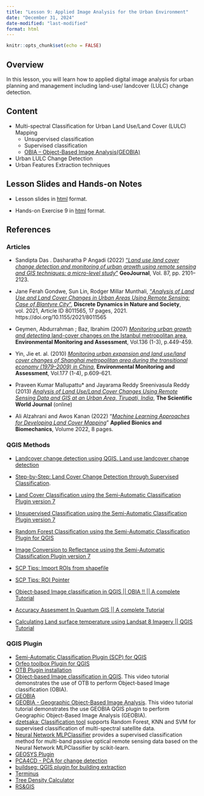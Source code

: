 ```yaml
---
title: "Lesson 9: Applied Image Analysis for the Urban Environment"
date: "December 31, 2024"
date-modified: "last-modified"
format: html
---
```


```r
knitr::opts_chunk$set(echo = FALSE)
```

## Overview

In this lesson, you will learn how to applied digital image analysis for urban planning and management including land-use/ landcover (LULC) change detection.

## Content

-   Multi-spectral Classification for Urban Land Use/Land Cover (LULC) Mapping
    -   Unsupervised classification
    -   Supervised classification
    -   [OBIA – Object-Based Image Analysis(GEOBIA)](https://gisgeography.com/obia-object-based-image-analysis-geobia/)
-   Urban LULC Change Detection
-   Urban Features Extraction techniques

## Lesson Slides and Hands-on Notes

-   Lesson slides in [html](../lesson/Lesson09/Lesson09.html) format.

-   Hands-on Exercise 9 in [html](https://qgis4rdpa.netlify.app/hands-on_04) format.

## References

### Articles

-   Sandipta Das . Dasharatha P Angadi (2022) ["*Land use land cover change detection and monitoring of urban growth using remote sensing and GIS techniques: a micro-level study*"](https://link-springer-com.libproxy.smu.edu.sg/content/pdf/10.1007/s10708-020-10359-1.pdf) **GeoJournal**, Vol. 87, pp. 2101--2123.

-   Jane Ferah Gondwe, Sun Lin, Rodger Millar Munthali, ["*Analysis of Land Use and Land Cover Changes in Urban Areas Using Remote Sensing: Case of Blantyre City*"](https://www.hindawi.com/journals/ddns/2021/8011565/), **Discrete Dynamics in Nature and Society**, vol. 2021, Article ID 8011565, 17 pages, 2021. https://doi.org/10.1155/2021/8011565

-   Geymen, Abdurrahman ; Baz, Ibrahim (2007) [*Monitoring urban growth and detecting* land-cover changes on the Istanbul metropolitan area](https://link-springer-com.libproxy.smu.edu.sg/article/10.1007/s10661-007-9699-x), **Environmental Monitoring and Assessment**, Vol.136 (1-3), p.449-459.

-   Yin, Jie et. al. (2010) [*Monitoring urban expansion and land use/land cover changes of Shanghai metropolitan area during the transitional economy (1979--2009) in China*](https://link-springer-com.libproxy.smu.edu.sg/article/10.1007/s10661-010-1660-8), **Environmental Monitoring and Assessment**, Vol.177 (1-4), p.609-621.

-   Praveen Kumar Mallupattu\* and Jayarama Reddy Sreenivasula Reddy (2013) [*Analysis of Land Use/Land Cover Changes Using Remote Sensing Data and GIS at an Urban Area, Tirupati, India*](https://www.ncbi.nlm.nih.gov/pmc/articles/PMC3679719/), **The Scientific World Journal** (online)

-   Ali Alzahrani and Awos Kanan (2022) "[*Machine Learning Approaches for Developing Land Cover Mapping*](https://www.ncbi.nlm.nih.gov/pmc/articles/PMC9262539/)" **Applied Bionics and Biomechanics**, Volume 2022, 8 pages.

### QGIS Methods

-   [Landcover change detection using QGIS. Land use landcover change detection](https://www.youtube.com/watch?v=4XKgVwrztXY)

-   [Step-by-Step: Land Cover Change Detection through Supervised Classification](https://www.un-spider.org/advisory-support/recommended-practices/recommended-practice-land-cover-change/step-by-step).

-   [Land Cover Classification using the Semi-Automatic Classification Plugin version 7](https://www.youtube.com/watch?v=Ceyhm3DlZNY)

-   [Unsupervised Classification using the Semi-Automatic Classification Plugin version 7](https://www.youtube.com/watch?v=kRPNjNvrLPU)

-   [Random Forest Classification using the Semi-Automatic Classification Plugin for QGIS](https://www.youtube.com/watch?v=FtHsGlLiNaw)

-   [Image Conversion to Reflectance using the Semi-Automatic Classification Plugin version 7](https://www.youtube.com/watch?v=ts5VXnmoIiY)

-   [SCP Tips: Import ROIs from shapefile](https://www.youtube.com/watch?v=QinnaV9On3k&t=14s)

-   [SCP Tips: ROI Pointer](https://www.youtube.com/watch?v=So04gNzDC9Y&list=PL7mCX6pQ2k2MeXOKoqO4sfV-6_tHDfhYh&index=5)

-   [Object-based Image classification in QGIS \|\| OBIA !! \|\| A complete Tutorial](https://www.youtube.com/watch?v=fX2UpOwoYLk)

-   [Accuracy Assesment In Quantum GIS \|\| A complete Tutorial](https://www.youtube.com/watch?v=RDRwPEujX04)

-   [Calculating Land surface temperature using Landsat 8 Imagery \|\| QGIS Tutorial](https://www.youtube.com/watch?v=OGX8oVgS-QE)

### QGIS Plugin

-   [Semi-Automatic Classification Plugin (SCP) for QGIS](https://fromgistors.blogspot.com/p/semi-automatic-classification-plugin.html)
-   [Orfeo toolbox Plugin for QGIS](https://www.orfeo-toolbox.org/CookBook/index.html)
-   [OTB Plugin installation](http://wiki.awf.forst.uni-goettingen.de/wiki/index.php/OTB_Plugin_installation)
-   [Object-based Image classification in QGIS](https://www.youtube.com/watch?v=fX2UpOwoYLk). This video tutorial demonstrates the use of OTB to perform Object-based Image classification (OBIA).
-   [GEOBIA](https://github.com/salomoneinstein/QuickStepGeobia)
-   [GEOBIA - Geographic Object-Based Image Analysis](https://www.youtube.com/watch?v=oW7l4vUlr3A). This video tutorial tutorial demonstrates the use GEOBIA QGIS plugin to perform Geographic Object-Based Image Analysis (GEOBIA).
-   [dzetsaka: Classification tool](https://github.com/nkarasiak/dzetsaka) supports Random Forest, KNN and SVM for supervised classification of multi-spectral satellite data.
-   [Neural Network MLPClassifier](https://mlp-image-classifier.readthedocs.io/en/latest/index.html) provides a supervised classification method for multi-band passive optical remote sensing data based on the Neural Network MLPClassifier by scikit-learn.
-   [GEOSYS Plugin](https://github.com/GEOSYS/qgis-plugin)
-   [PCA4CD - PCA for change detection](https://github.com/SMByC/PCA4CD)
-   [buildseg: QGIS plugin for building extraction](https://github.com/deepbands/buildseg)
-   [Terminus](https://github.com/ikotarid/Terminus)
-   [Tree Density Calculator](https://treedensitycalculator.readthedocs.io/en/latest/#)
-   [RS&GIS](https://github.com/PrathamGitHub/NITK_RS-GIS_17)
